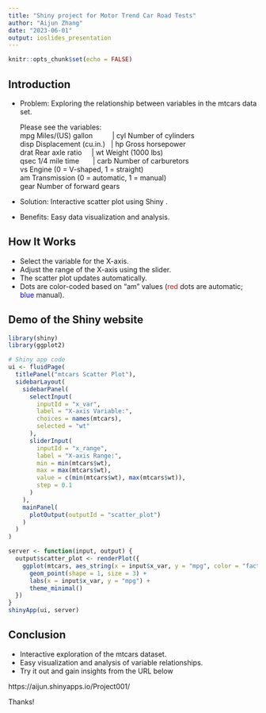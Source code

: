 ---
title: "Shiny project for Motor Trend Car Road Tests"
author: "Aijun Zhang"
date: "2023-06-01"
output: ioslides_presentation
---

```{r setup, include=FALSE}
knitr::opts_chunk$set(echo = FALSE)
```

## Introduction

- Problem: Exploring the relationship between variables in the mtcars data set.

  Please see the variables: <br>
  mpg	  Miles/(US) gallon &nbsp;&nbsp;&nbsp;&nbsp;&nbsp;&nbsp;&nbsp;&nbsp;&nbsp;|  cyl  Number of cylinders <br>
  disp	Displacement (cu.in.) &nbsp;&nbsp;|  hp  	Gross horsepower <br>
  drat	Rear axle ratio &nbsp;&nbsp;&nbsp;&nbsp;|  wt	  Weight (1000 lbs) <br>
  qsec	1/4 mile time &nbsp;&nbsp;&nbsp;&nbsp;&nbsp;&nbsp;|  carb	Number of carburetors <br>
  vs	  Engine (0 = V-shaped, 1 = straight) <br>
  am	  Transmission (0 = automatic, 1 = manual) <br>
  gear	Number of forward gears
  
- Solution: Interactive scatter plot using Shiny .
- Benefits: Easy data visualization and analysis.

## How It Works

- Select the variable for the X-axis.
- Adjust the range of the X-axis using the slider.
- The scatter plot updates automatically.
- Dots are color-coded based on "am" values (<span style="color: red;">red</span> dots are automatic; <span style="color: blue;">blue</span> manual).

## Demo of the Shiny website

```{r, echo=FALSE}
library(shiny)
library(ggplot2)

# Shiny app code
ui <- fluidPage(
  titlePanel("mtcars Scatter Plot"),
  sidebarLayout(
    sidebarPanel(
      selectInput(
        inputId = "x_var",
        label = "X-axis Variable:",
        choices = names(mtcars),
        selected = "wt"
      ),
      sliderInput(
        inputId = "x_range",
        label = "X-axis Range:",
        min = min(mtcars$wt),
        max = max(mtcars$wt),
        value = c(min(mtcars$wt), max(mtcars$wt)),
        step = 0.1
      )
    ),
    mainPanel(
      plotOutput(outputId = "scatter_plot")
    )
  )
)

server <- function(input, output) {
  output$scatter_plot <- renderPlot({
    ggplot(mtcars, aes_string(x = input$x_var, y = "mpg", color = "factor(am)")) +
      geom_point(shape = 1, size = 3) +
      labs(x = input$x_var, y = "mpg") +
      theme_minimal()
  })
}
shinyApp(ui, server)
```

## Conclusion

- Interactive exploration of the mtcars dataset.
- Easy visualization and analysis of variable relationships.
- Try it out and gain insights from the URL below

https://aijun.shinyapps.io/Project001/

Thanks!
